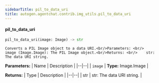 ```yaml
---
sidebarTitle: pil_to_data_uri
title: autogen.agentchat.contrib.img_utils.pil_to_data_uri
---
```


<code class="doc-symbol doc-symbol-heading doc-symbol-function"></code>
#### pil_to_data_uri

```python
pil_to_data_uri(image: Image) -> str
```

    Converts a PIL Image object to a data URI.<br/>Parameters: <br/>    image (Image.Image): The PIL Image object.<br/>Returns: <br/>    str: The data URI string.

<b>Parameters:</b>
| Name | Description |
|--|--|
| `image` | **Type:** Image.Image |

<b>Returns:</b>
| Type | Description |
|--|--|
| str | str: The data URI string. |

<br />